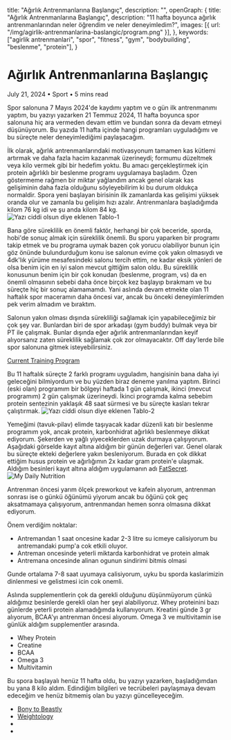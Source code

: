   title: "Ağırlık Antrenmanlarına Başlangıç",
  description: "",
  openGraph: {
    title: "Ağırlık Antrenmanlarına Başlangıç",
    description: "11 hafta boyunca ağırlık antrenmanlarından neler öğrendim ve neler deneyimledim?",
    images: [{ url: "/img/agirlik-antrenmanlarina-baslangic/program.png" }],
  },
  keywords: ["agirlik antrenmanlari", "spor", "fitness", "gym", "bodybuilding", "beslenme", "protein"],
}

<h1 className="text-5xl md:text-6xl font-black mb-6 dark:text-gray-100 leading-tight">Ağırlık Antrenmanlarına Başlangıç</h1>

<div className="text-sm text-gray-500 dark:text-gray-500 mb-10 pb-6 border-b border-gray-200 dark:border-gray-700">
  <span className="font-semibold">July 21, 2024</span> • <span className="font-semibold">Sport</span> • <span>5 mins read</span>
</div>

Spor salonuna 7 Mayıs 2024'de kaydımı yaptım ve o gün ilk antrenmanımı yaptım, bu yazıyı yazarken 21 Temmuz 2024, 11 hafta boyunca spor salonuna hiç ara vermeden devam ettim ve bundan sonra da devam etmeyi düşünüyorum.
Bu yazıda 11 hafta içinde hangi programları uyguladığımı ve bu süreçte neler deneyimlediğimi paylaşacağım.
 
İlk olarak, ağırlık antrenmanlarındaki motivasyonum tamamen kas kütlemi artırmak ve daha fazla hacim kazanmak üzerineydi; formumu düzeltmek veya kilo vermek gibi bir hedefim yoktu. 
Bu amacı gerçekleştirmek için protein ağırlıklı bir beslenme programı uygulamaya başladım. 
Özen göstermeme rağmen bir miktar yağlandım ancak genel olarak kas gelişiminin daha fazla olduğunu söyleyebilirim ki bu durum oldukça normaldir. 
Spora yeni başlayan birisinin ilk zamanlarda kas gelişimi yüksek oranda olur ve zamanla bu gelişim hızı azalır. Antrenmanlara başladığımda kilom 76 kg idi ve şu anda kilom 84 kg.
![Yazı ciddi olsun diye eklenen Tablo-1](https://bonytobeastly.com/wp-content/uploads/2023/06/how-much-muscle-can-you-gain-per-year-1.jpg "this is")

Bana göre süreklilik en önemli faktör, herhangi bir çok beceride, sporda, hobi'de sonuç almak için süreklilik önemli. Bu sporu yaparken bir programı takip etmek ve bu programa uymak bazen çok yorucu olabiliyor
bunun için göz önünde bulundurduğum konu ise salonun evime çok yakın olmasıydı ve 4dk'lık yürüme mesafesindeki salonu tercih ettim, ne kadar eksik yönleri de olsa benim için en iyi salon mevcut gittiğim salon oldu.
Bu süreklilik konusunun benim için bir çok konudan (beslenme, program, vs) da en önemli olmasının sebebi daha önce birçok kez başlayıp bırakmam ve bu süreçte hiç bir sonuç alamamamdı. 
Yani aslında devam etmekte olan 11 haftalık spor maceramın daha öncesi var, ancak bu önceki deneyimlerimden pek verim almadım ve bıraktım.

Salonun yakın olması dışında sürekliliği sağlamak için yapabileceğimiz bir çok şey var. Bunlardan biri de spor arkadaşı (gym buddy) bulmak veya bir PT ile çalışmak.
Bunlar dışında eğer ağırlık antrenmanlarından keyif alıyorsanız zaten süreklilik sağlamak çok zor olmayacaktır. Off day'lerde bile spor salonuna gitmek isteyebilirsiniz.

[Current Training Program](/img/agirlik-antrenmanlarina-baslangic/NewHypertrophyProgram.pdf)

Bu 11 haftalık süreçte 2 farklı programı uyguladım, hangisinin bana daha iyi geleceğini bilmiyordum ve bu yüzden biraz deneme yanılma yaptım.
Birinci (eski olan) programım bir bölgeyi haftada 1 gün çalışmak, ikinci (mevcut programım) 2 gün çalışmak üzerineydi. İkinci programda kalma sebebim protein sentezinin yaklaşık 48 saat sürmesi ve bu süreçte kasları tekrar çalıştırmak.
![Yazı ciddi olsun diye eklenen Tablo-2](https://weightology.net/wp-content/uploads/2017/07/muscle-protein-synthesis-time-course-2.jpg)

Yemeğimi (tavuk-pilav) elimde taşıyacak kadar düzenli katı bir beslenme programım yok, ancak protein, karbonhidrat ağırlıklı beslenmeye dikkat ediyorum. 
Şekerden ve yağlı yiyeceklerden uzak durmaya çalışıyorum. 
Aşağıdaki görselde kayıt altına aldığım bir günün değerleri var. Genel olarak bu süreçte ekteki değerlere yakın besleniyorum. 
Burada en çok dikkat ettiğim husus protein ve ağırlığımın 2x kadar gram protein'e ulaşmak.
Aldığım besinleri kayıt altına aldığım uygulamanın adı [FatSecret](https://www.fatsecret.com.tr/).
![My Daily Nutrition](/img/agirlik-antrenmanlarina-baslangic/macros.jpeg)

Antrenman öncesi yarım ölçek preworkout ve kafein alıyorum, antrenman sonrası ise o günkü öğünümü yiyorum ancak bu öğünü çok geç aksatmamaya çalışıyorum, 
antrenmandan hemen sonra olmasına dikkat ediyorum.

Önem verdiğim noktalar:
- Antremandan 1 saat oncesine kadar  2-3 litre su icmeye calisiyorum bu antremandaki pump'a cok etkili oluyor.
- Antreman oncesinde yeterli miktarda karbonhidrat ve protein almak
- Antremana oncesinde alinan ogunun sindirimi bitmis olmasi

Gunde ortalama 7-8 saat uyumaya calisiyorum, uyku bu sporda kaslarimizin dinlenmesi ve gelistmesi icin cok onemli.

Aslında supplementlerin çok da gerekli olduğunu düşünmüyorum çünkü aldığımız besinlerde gerekli olan her şeyi alabiliyoruz. 
Whey proteinini bazı günlerde yeterli protein alamadığımda kullanıyorum. Kreatini günde 3 gr alıyorum, BCAA'yı antrenman öncesi alıyorum. 
Omega 3 ve multivitamin ise günlük aldığım supplementler arasında.

- Whey Protein
- Creatine
- BCAA
- Omega 3
- Multivitamin

Bu spora başlayalı henüz 11 hafta oldu, bu yazıyı yazarken, başladığımdan bu yana 8 kilo aldım.
Edindiğim bilgileri ve tecrübeleri paylaşmaya devam edeceğim ve henüz bitmemiş olan bu yazıyı güncelleyeceğim.

- [Bony to Beastly](https://bonytobeastly.com/)
- [Weightology](https://weightology.net/)
- <YouTube videoId="lsW-8czggKg"/>
- <YouTube videoId="dhHZQUP8pUA" />
